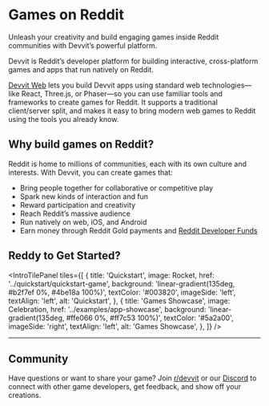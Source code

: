 

# Games on Reddit

Unleash your creativity and build engaging games inside Reddit communities with Devvit’s powerful platform.

Devvit is Reddit’s developer platform for building interactive, cross-platform games and apps that run natively on Reddit.

[Devvit Web](../capabilities/devvit-web/devvit_web_overview.mdx) lets you build Devvit apps using standard web technologies—like React, Three.js, or Phaser—so you can use familiar tools and frameworks to create games for Reddit. It supports a traditional client/server split, and makes it easy to bring modern web games to Reddit using the tools you already know.

## Why build games on Reddit?

Reddit is home to millions of communities, each with its own culture and interests. With Devvit, you can create games that:

- Bring people together for collaborative or competitive play
- Spark new kinds of interaction and fun
- Reward participation and creativity
- Reach Reddit’s massive audience
- Run natively on web, iOS, and Android
- Earn money through Reddit Gold payments and [Reddit Developer Funds](../earn-money/reddit_developer_funds.md)

## Reddy to Get Started?

<IntroTilePanel
  tiles={[
    {
      title: 'Quickstart',
      image: Rocket,
      href: '../quickstart/quickstart-game',
      background: 'linear-gradient(135deg, #b2f7ef 0%, #4be18a 100%)',
      textColor: '#003820',
      imageSide: 'left',
      textAlign: 'left',
      alt: 'Quickstart',
    },
    {
      title: 'Games Showcase',
      image: Celebration,
      href: '../examples/app-showcase',
      background: 'linear-gradient(135deg, #ffe066 0%, #ff7c53 100%)',
      textColor: '#5a2a00',
      imageSide: 'right',
      textAlign: 'left',
      alt: 'Games Showcase',
    },
  ]}
/>

<hr style={{ margin: '2.5rem 0', border: 'none', borderTop: '2px solid #eee' }} />


## Community

Have questions or want to share your game? Join [r/devvit](https://www.reddit.com/r/devvit/) or our [Discord](https://discord.gg/Cd43ExtEFS) to connect with other game developers, get feedback, and show off your creations.

